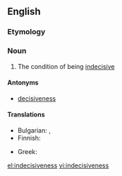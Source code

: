 ==English==

===Etymology===
{{suffix|indecisive|ness}}

===Noun===
{{en-noun|-|es}}

# The condition of being [[indecisive]]

====Antonyms====
* [[decisiveness]]

====Translations====
{{trans-top|condition of being indecisive}}
* Bulgarian: {{t|bg|нерешителност|f|sc=Cyrl}}, {{t|bg|колебливост|f|sc=Cyrl}}
* Finnish: {{t|fi|päättämättömyys}}
{{trans-mid}}
* Greek: {{t+|el|αναποφασιστικότητα|f|tr=anapofasistikótita}}
{{trans-bottom}}

[[el:indecisiveness]]
[[vi:indecisiveness]]